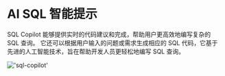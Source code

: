 # AI SQL 智能提示

SQL Copilot 能够提供实时的代码建议和完成，帮助用户更高效地编写复杂的 SQL 查询。
它还可以根据用户输入的问题或需求生成相应的 SQL 代码，它基于先进的人工智能技术，旨在帮助开发人员更轻松地编写 SQL 查询。

!['sql-copilot'](/image/AI-image/sql-copilot.gif)